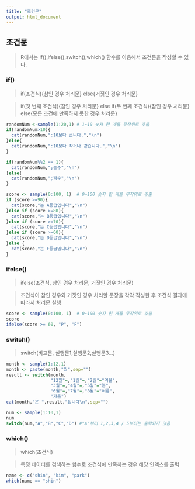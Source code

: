```yaml
---
title: "조건문"
output: html_document
---
```


## 조건문
> R에서는 if(),ifelse(),switch(),which() 함수를 이용해서 조건문을 작성할 수 있다.

### if()
> if(조건식){참인 경우 처리문}
  else{거짓인 경우 처리문}
  
> if(첫 번째 조건식){참인 경우 처리문}
  else if(두 번째 조건식){참인 경우 처리문}
  else{모든 조건에 만족하지 못한 경우 처리문}
  
```r
randomNum <-sample(1:20,1) # 1~10 숫자 한 개를 무작위로 추출
if(randomNum>10){
  cat(randomNum,":10보다 큽니다.","\n")
}else{
  cat(randomNum,":10보다 작거나 같습니다.","\n")
}
```

```r
if(randomNum%%2 == 1){
  cat(randomNum,";홀수","\n")
}else{
  cat(randomNum,";짝수","\n")
}
```

```r
score <- sample(0:100, 1)  # 0~100 숫자 한 개를 무작위로 추출
if (score >=90){
  cat(score,"는 A등급입니다","\n")
}else if (score >=80){
  cat(score,"는 B등급입니다","\n")
}else if (score >=70){
  cat(score,"는 C등급입니다","\n")
}else if (score >=60){
  cat(score,"는 D등급입니다","\n")
}else {
  cat(score,"는 F등급입니다","\n")
}
```

### ifelse()
> ifelse(조건식, 참인 경우 처리문, 거짓인 경우 처리문)

> 조건식이 참인 경우와 거짓인 경우 처리할 문장을 각각 작성한 후 조건식 결과에 따라서 처리문 실행 

```r
score <- sample(0:100, 1)  # 0~100 숫자 한 개를 무작위로 추출
score
ifelse(score >= 60, "P", "F")

```

### switch()
> switch(비교문, 실행문1,실행문2,실행문3...)

```r
month <- sample(1:12,1)
month <- paste(month,"월",sep="") 
result <- switch(month,
                 "12월"=,"1월"=,"2월"="겨울",
                 "3월"=,"4월"=,"5월"="봄",
                 "6월"=,"7월"=,"8월"="여름",
                 "가을")
cat(month,"은 ",result,"입니다\n",sep="")
```

```r
num <- sample(1:10,1)
num
switch(num,"A","B","C","D") #"A"부터 1,2,3,4 / 5부터는 출력되지 않음
```

### which()
> which(조건식)

> 특정 데이터를 검색하는 함수로 조건식에 만족하는 경우 해당 인덱스를 출력

```r
name <- c("shin", "kim", "park")
which(name == "shin")
```

